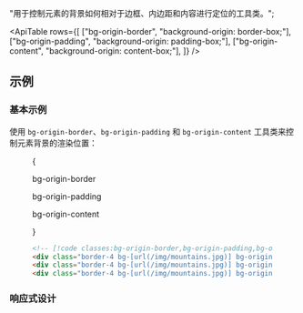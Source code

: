 
  "用于控制元素的背景如何相对于边框、内边距和内容进行定位的工具类。";

<ApiTable
  rows={[
    ["bg-origin-border", "background-origin: border-box;"],
    ["bg-origin-padding", "background-origin: padding-box;"],
    ["bg-origin-content", "background-origin: content-box;"],
  ]}
/>

## 示例

### 基本示例

使用 `bg-origin-border`、`bg-origin-padding` 和 `bg-origin-content` 工具类来控制元素背景的渲染位置：

<Figure>

<Example padding={false}>
  {
    <div className="flex scroll-p-8 overflow-scroll sm:block sm:overflow-visible">
      <div className="flex shrink-0 items-center justify-around gap-12 p-8 font-mono font-bold sm:gap-4">
        <div className="flex shrink-0 flex-col items-center">
          <p className="mb-3 text-center font-mono text-xs font-medium text-gray-500 dark:text-gray-400">
            bg-origin-border
          </p>
          <div className="h-24 w-24 rounded-lg border-4 border-dashed border-white/75 bg-gray-300 bg-[url(https://images.unsplash.com/photo-1554629947-334ff61d85dc?ixid=MnwxMjA3fDB8MHxwaG90by1wYWdlfHx8fGVufDB8fHx8&ixlib=rb-1.2.1&auto=format&fit=crop&w=1000&h=1000&q=90)] bg-cover bg-no-repeat bg-origin-border object-cover p-3 dark:border-white/40"></div>
        </div>
        <div className="flex shrink-0 flex-col items-center">
          <p className="mb-3 text-center font-mono text-xs font-medium text-gray-500 dark:text-gray-400">
            bg-origin-padding
          </p>
          <div className="h-24 w-24 rounded-lg border-4 border-dashed border-white/75 bg-gray-300 bg-[url(https://images.unsplash.com/photo-1554629947-334ff61d85dc?ixid=MnwxMjA3fDB8MHxwaG90by1wYWdlfHx8fGVufDB8fHx8&ixlib=rb-1.2.1&auto=format&fit=crop&w=1000&h=1000&q=90)] bg-cover bg-no-repeat bg-origin-padding object-cover p-3 dark:border-white/25 dark:bg-gray-700"></div>
        </div>
        <div className="flex shrink-0 flex-col items-center">
          <p className="mb-3 text-center font-mono text-xs font-medium text-gray-500 dark:text-gray-400">
            bg-origin-content
          </p>
          <div className="h-24 w-24 rounded-lg border-4 border-dashed border-white/75 bg-gray-300 bg-[url(https://images.unsplash.com/photo-1554629947-334ff61d85dc?ixid=MnwxMjA3fDB8MHxwaG90by1wYWdlfHx8fGVufDB8fHx8&ixlib=rb-1.2.1&auto=format&fit=crop&w=1000&h=1000&q=90)] bg-cover bg-no-repeat bg-origin-content object-cover p-3 dark:border-white/25 dark:bg-gray-700"></div>
        </div>
      </div>
    </div>
  }
</Example>

```html
<!-- [!code classes:bg-origin-border,bg-origin-padding,bg-origin-content] -->
<div class="border-4 bg-[url(/img/mountains.jpg)] bg-origin-border p-3 ..."></div>
<div class="border-4 bg-[url(/img/mountains.jpg)] bg-origin-padding p-3 ..."></div>
<div class="border-4 bg-[url(/img/mountains.jpg)] bg-origin-content p-3 ..."></div>
```

</Figure>

### 响应式设计

<ResponsiveDesign property="background-origin" defaultClass="bg-origin-border" featuredClass="bg-origin-padding" />
